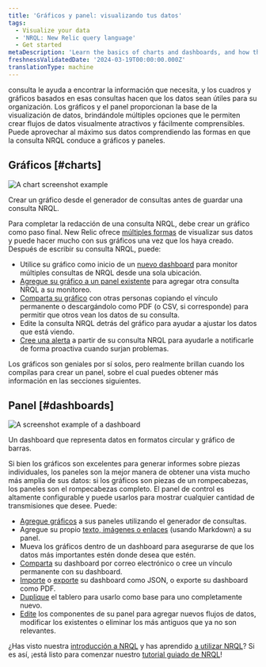 ```yaml
---
title: 'Gráficos y panel: visualizando tus datos'
tags:
  - Visualize your data
  - 'NRQL: New Relic query language'
  - Get started
metaDescription: 'Learn the basics of charts and dashboards, and how they relate to NRQL.'
freshnessValidatedDate: '2024-03-19T00:00:00.000Z'
translationType: machine
---
```


consulta le ayuda a encontrar la información que necesita, y los cuadros y gráficos basados en esas consultas hacen que los datos sean útiles para su organización. Los gráficos y el panel proporcionan la base de la visualización de datos, brindándole múltiples opciones que le permiten crear flujos de datos visualmente atractivos y fácilmente comprensibles. Puede aprovechar al máximo sus datos comprendiendo las formas en que la consulta NRQL conduce a gráficos y paneles.

## Gráficos [#charts]

<img
  title="A chart screenshot example"
  alt="A chart screenshot example "
  src="/images/queries-nrql_screenshot-crop_dashboard-chart-color.webp"
/>

<figcaption>
  Crear un gráfico desde el generador de consultas antes de guardar una consulta NRQL.
</figcaption>

Para completar la redacción de una consulta NRQL, debe crear un gráfico como paso final. New Relic ofrece [múltiples formas](/docs/query-your-data/explore-query-data/use-charts/chart-types) de visualizar sus datos y puede hacer mucho con sus gráficos una vez que los haya creado. Después de escribir su consulta NRQL, puede:

* Utilice su gráfico como inicio de un [nuevo dashboard](/docs/query-your-data/explore-query-data/dashboards/introduction-dashboards#dashboards-create) para monitor múltiples consultas de NRQL desde una sola ubicación.
* [Agregue su gráfico a un panel existente](/docs/query-your-data/explore-query-data/dashboards/manage-your-dashboard/#add-pages-edit) para agregar otra consulta NRQL a su monitoreo.
* [Comparta su gráfico](/docs/query-your-data/explore-query-data/use-charts/use-your-charts#share-charts) con otras personas copiando el vínculo permanente o descargándolo como PDF (o CSV, si corresponde) para permitir que otros vean los datos de su consulta.
* Edite la consulta NRQL detrás del gráfico para ayudar a ajustar los datos que está viendo.
* [Cree una alerta](/docs/alerts-applied-intelligence/new-relic-alerts/get-started/your-first-nrql-condition#create-simple-alert) a partir de su consulta NRQL para ayudarle a notificarle de forma proactiva cuando surjan problemas.

Los gráficos son geniales por sí solos, pero realmente brillan cuando los compilas para crear un panel, sobre el cual puedes obtener más información en las secciones siguientes.

## Panel [#dashboards]

<img
  title="Dashboard screenshot.png"
  alt="A screenshot example of a dashboard"
  src="/images/dashboards_screenshot-crop_dashboard-ui.webp"
/>

<figcaption>
  Un dashboard que representa datos en formatos circular y gráfico de barras.
</figcaption>

Si bien los gráficos son excelentes para generar informes sobre piezas individuales, los paneles son la mejor manera de obtener una vista mucho más amplia de sus datos: si los gráficos son piezas de un rompecabezas, los paneles son el rompecabezas completo. El panel de control es altamente configurable y puede usarlos para mostrar cualquier cantidad de transmisiones que desee. Puede:

* [Agregue gráficos](/docs/query-your-data/explore-query-data/dashboards/manage-your-dashboard#dash-create-chart) a sus paneles utilizando el generador de consultas.
* Agregue su propio [texto, imágenes o enlaces](/docs/query-your-data/explore-query-data/dashboards/manage-your-dashboard#markdown) (usando Markdown) a su panel.
* Mueva los gráficos dentro de un dashboard para asegurarse de que los datos más importantes estén donde desea que estén.
* [Comparta](/docs/query-your-data/explore-query-data/dashboards/dashboards-charts-import-export-data#dashboards) su dashboard por correo electrónico o cree un vínculo permanente con su dashboard.
* [Importe](/docs/query-your-data/explore-query-data/dashboards/introduction-dashboards/#dashboards-import) o [exporte](/docs/query-your-data/explore-query-data/dashboards/manage-your-dashboard#dash-json) su dashboard como JSON, o exporte su dashboard como PDF.
* [Duplique](/docs/query-your-data/explore-query-data/dashboards/manage-your-dashboard#dash-clone) el tablero para usarlo como base para uno completamente nuevo.
* [Edite](/docs/query-your-data/explore-query-data/dashboards/manage-your-dashboard#add-pages-edit) los componentes de su panel para agregar nuevos flujos de datos, modificar los existentes o eliminar los más antiguos que ya no son relevantes.

¿Has visto nuestra [introducción a NRQL](/docs/query-your-data/nrql-new-relic-query-language/get-started/introduction-nrql-new-relics-query-language/) y has aprendido [a utilizar NRQL](/docs/query-your-data/nrql-new-relic-query-language/get-started/introduction-nrql-how-nrql-works/)? Si es así, ¡está listo para comenzar nuestro [tutorial guiado de NRQL](/docs/query-your-data/nrql-new-relic-query-language/get-started/introduction-nrql-tutorial/)!
